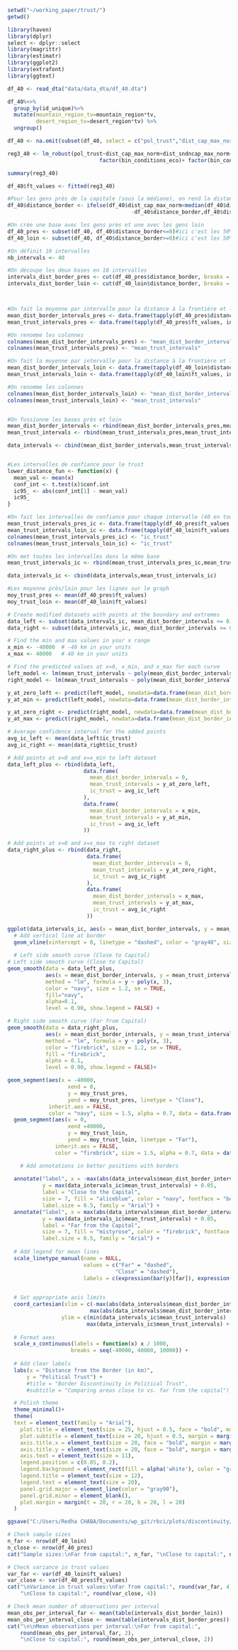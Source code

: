 ```r
setwd("~/working_paper/trust/")
getwd()
```

```r
library(haven)
library(dplyr)
select <- dplyr::select
library(magrittr)
library(estimatr)
library(ggplot2)
library(extrafont)
library(ggtext)
```

```r
df_40 <- read_dta("data/data_dta/df_40.dta")

df_40%<>%
  group_by(id_unique)%>%
  mutate(mountain_region_tv=mountain_region*tv,
         desert_region_tv=desert_region*tv) %>%
  ungroup()

df_40 <- na.omit(subset(df_40, select = c("pol_trust","dist_cap_max_norm","dist_sndncap_max_norm","age","age_2","sex","educ_sec", "bin_rural","bin_conditions_eco","bin_conditions_country", "bin_emp", "night_region_log","pop_region_log", "area_region_log", "disc_pol_a", "tele_news", "paper_news", "radio_news", "bin_unfair_eth", "pres_adm1", "round", "country_round","murdock_names","cluster_bdd", "distance_border", "distance_border_km", "distance_border_km2", "distance_border_km3", "gdppc_log",  "vdem_polyarchy", "color_num", "cor_index", "area_log", "gov_num", "mountain_region_tv", "desert_region_tv")))

reg3_40 <- lm_robust(pol_trust~dist_cap_max_norm+dist_sndncap_max_norm+age+age_2+factor(sex)+ factor(educ_sec) +factor(bin_rural)+
                             factor(bin_conditions_eco)+ factor(bin_conditions_country)+ factor(bin_emp)+ disc_pol_a+ tele_news + paper_news + radio_news + night_region_log  + pop_region_log+ area_region_log+gdppc_log+vdem_polyarchy + factor(color_num)+cor_index+area_log+ factor(gov_num) + desert_region_tv + mountain_region_tv, clusters = cluster_bdd, data = df_40)

summary(reg3_40)

df_40$ft_values <- fitted(reg3_40)
```

```r
#Pour les gens près de la capitale (sous la médiane), on rend la distance à la frontière négative (cf. on multiplie par -1)
df_40$distance_border <- ifelse(df_40$dist_cap_max_norm<median(df_40$dist_cap_max_norm),
                                       -df_40$distance_border,df_40$distance_border)

#On crée une base avec les gens près et une avec les gens loin
df_40_pres <- subset(df_40, df_40$distance_border<=0)#ici c'est les 50% les plus près, donc la valeur sous 0 (voir ligne précedente)
df_40_loin <- subset(df_40, df_40$distance_border>=0)#ici c'est les 50% les plus loin, donc la valeur au dessus de 0 (voir ligne précedente)

#On définit 10 intervalles
nb_intervals <- 40

#On découpe les deux bases en 10 intervalles
intervals_dist_border_pres <- cut(df_40_pres$distance_border, breaks = nb_intervals)
intervals_dist_border_loin <- cut(df_40_loin$distance_border, breaks = nb_intervals)



#On fait la moyenne par intervalle pour la distance à la frontière et le fitted trust pour la base près
mean_dist_border_intervals_pres <- data.frame(tapply(df_40_pres$distance_border, intervals_dist_border_pres, mean))
mean_trust_intervals_pres <- data.frame(tapply(df_40_pres$ft_values, intervals_dist_border_pres, mean))

#On renomme les colonnes
colnames(mean_dist_border_intervals_pres) <- "mean_dist_border_intervals"
colnames(mean_trust_intervals_pres) <- "mean_trust_intervals"

#On fait la moyenne par intervalle pour la distance à la frontière et le fitted trust pour la base loin
mean_dist_border_intervals_loin <- data.frame(tapply(df_40_loin$distance_border, intervals_dist_border_loin, mean))
mean_trust_intervals_loin <- data.frame(tapply(df_40_loin$ft_values, intervals_dist_border_loin, mean))

#On renomme les colonnes
colnames(mean_dist_border_intervals_loin) <- "mean_dist_border_intervals"
colnames(mean_trust_intervals_loin) <- "mean_trust_intervals"


#On fussionne les bases près et loin
mean_dist_border_intervals <- rbind(mean_dist_border_intervals_pres,mean_dist_border_intervals_loin)
mean_trust_intervals <- rbind(mean_trust_intervals_pres,mean_trust_intervals_loin)

data_intervals <- cbind(mean_dist_border_intervals,mean_trust_intervals)


#Les intervalles de confiance pour le trust
lower_distance_fun <- function(x) {
  mean_val <- mean(x)
  conf_int <- t.test(x)$conf.int
  ic95_ <- abs(conf_int[1] - mean_val)
  ic95_
}

#On fait les intervalles de confiance pour chaque intervalle (40 en tout, 10 près + 10 loin)
mean_trust_intervals_pres_ic <- data.frame(tapply(df_40_pres$ft_values, intervals_dist_border_pres, lower_distance_fun))
mean_trust_intervals_loin_ic <- data.frame(tapply(df_40_loin$ft_values, intervals_dist_border_loin, lower_distance_fun))
colnames(mean_trust_intervals_pres_ic) <- "ic_trust"
colnames(mean_trust_intervals_loin_ic) <- "ic_trust"

#On met toutes les intervalles dans la même base
mean_trust_intervals_ic <- rbind(mean_trust_intervals_pres_ic,mean_trust_intervals_loin_ic)

data_intervals_ic <- cbind(data_intervals,mean_trust_intervals_ic)

#Les moyenne près/loin pour les lignes sur le graph
moy_trust_pres <- mean(df_40_pres$ft_values)
moy_trust_loin <- mean(df_40_loin$ft_values)

```

```r
# Create modified datasets with points at the boundary and extremes
data_left <- subset(data_intervals_ic, mean_dist_border_intervals <= 0)
data_right <- subset(data_intervals_ic, mean_dist_border_intervals >= 0)

# Find the min and max values in your x range
x_min <- -40000  # -40 km in your units
x_max <- 40000   # 40 km in your units

# Find the predicted values at x=0, x_min, and x_max for each curve
left_model <- lm(mean_trust_intervals ~ poly(mean_dist_border_intervals, 3), data=data_left)
right_model <- lm(mean_trust_intervals ~ poly(mean_dist_border_intervals, 3), data=data_right)

y_at_zero_left <- predict(left_model, newdata=data.frame(mean_dist_border_intervals=0))
y_at_min <- predict(left_model, newdata=data.frame(mean_dist_border_intervals=x_min))

y_at_zero_right <- predict(right_model, newdata=data.frame(mean_dist_border_intervals=0))
y_at_max <- predict(right_model, newdata=data.frame(mean_dist_border_intervals=x_max))

# Average confidence interval for the added points
avg_ic_left <- mean(data_left$ic_trust)
avg_ic_right <- mean(data_right$ic_trust)

# Add points at x=0 and x=x_min to left dataset
data_left_plus <- rbind(data_left, 
                        data.frame(
                          mean_dist_border_intervals = 0,
                          mean_trust_intervals = y_at_zero_left,
                          ic_trust = avg_ic_left
                        ),
                        data.frame(
                          mean_dist_border_intervals = x_min,
                          mean_trust_intervals = y_at_min,
                          ic_trust = avg_ic_left
                        ))

# Add points at x=0 and x=x_max to right dataset
data_right_plus <- rbind(data_right, 
                         data.frame(
                           mean_dist_border_intervals = 0,
                           mean_trust_intervals = y_at_zero_right,
                           ic_trust = avg_ic_right
                         ),
                         data.frame(
                           mean_dist_border_intervals = x_max,
                           mean_trust_intervals = y_at_max,
                           ic_trust = avg_ic_right
                         ))
```

```r
ggplot(data_intervals_ic, aes(x = mean_dist_border_intervals, y = mean_trust_intervals)) +
  # Add vertical line at border
  geom_vline(xintercept = 0, linetype = "dashed", color = "gray40", size = 0.8) + 
  
  # Left side smooth curve (Close to Capital)
# Left side smooth curve (Close to Capital)
geom_smooth(data = data_left_plus,
            aes(x = mean_dist_border_intervals, y = mean_trust_intervals),
            method = "lm", formula = y ~ poly(x, 3), 
            color = "navy", size = 1.2, se = TRUE,
            fill="navy",
            alpha=0.1,
            level = 0.90, show.legend = FALSE) +

# Right side smooth curve (Far from Capital)
geom_smooth(data = data_right_plus,
            aes(x = mean_dist_border_intervals, y = mean_trust_intervals),
            method = "lm", formula = y ~ poly(x, 3), 
            color = "firebrick", size = 1.2, se = TRUE,
            fill = "firebrick",
            alpha = 0.1,
            level = 0.90, show.legend = FALSE)+

geom_segment(aes(x = -40000, 
                   xend = 0,
                   y = moy_trust_pres, 
                   yend = moy_trust_pres, linetype = "Close"),
             inherit.aes = FALSE,
             color = "navy", size = 1.5, alpha = 0.7, data = data.frame()) + 
  geom_segment(aes(x = 0, 
                   xend =40000, 
                   y = moy_trust_loin, 
                   yend = moy_trust_loin, linetype = "Far"),
               inherit.aes = FALSE,
               color = "firebrick", size = 1.5, alpha = 0.7, data = data.frame()) +  

    # Add annotations in better positions with borders
  
  annotate("label", x = -max(abs(data_intervals$mean_dist_border_intervals)) * 0.5, 
           y = max(data_intervals_ic$mean_trust_intervals) + 0.05, 
           label = "Close to the Capital", 
           size = 7, fill = "aliceblue", color = "navy", fontface = "bold", 
           label.size = 0.5, family = "Arial") +
  annotate("label", x = max(abs(data_intervals$mean_dist_border_intervals)) * 0.5, 
           y = max(data_intervals_ic$mean_trust_intervals) + 0.05, 
           label = "Far from the Capital", 
           size = 7, fill = "mistyrose", color = "firebrick", fontface = "bold", 
           label.size = 0.5, family = "Arial") +
  
  # Add legend for mean lines
  scale_linetype_manual(name = NULL, 
                        values = c("Far" = "dashed", 
                                  "Close" = "dashed"),
                        labels = c(expression(bar(y)[far]), expression(bar(y)[close]))) +
  

  # Set appropriate axis limits
  coord_cartesian(xlim = c(-max(abs(data_intervals$mean_dist_border_intervals)), 
                          max(abs(data_intervals$mean_dist_border_intervals))),
                 ylim = c(min(data_intervals_ic$mean_trust_intervals) - 0.05,
                         max(data_intervals_ic$mean_trust_intervals) + 0.1)) +
  
  # Format axes
  scale_x_continuous(labels = function(x) x / 1000,
                    breaks = seq(-40000, 40000, 10000)) +
  
  # Add clear labels
  labs(x = "Distance from the Border (in km)",
      y = "Political Trust") +
      #title = "Border Discontinuity in Political Trust",
      #subtitle = "Comparing areas close to vs. far from the capital") +

  # Polish theme
  theme_minimal()+
  theme(
  text = element_text(family = "Arial"),
    plot.title = element_text(size = 25, hjust = 0.5, face = "bold", margin = margin(b = 10)), 
    plot.subtitle = element_text(size = 20, hjust = 0.5, margin = margin(b = 20)),
    axis.title.x = element_text(size = 20, face = "bold", margin = margin(t = 30)),
    axis.title.y = element_text(size = 20, face = "bold", margin = margin(r = 30)),
    axis.text = element_text(size = 11),
    legend.position = c(0.85, 0.2),
    legend.background = element_rect(fill = alpha('white'), color = "gray80"),
    legend.title = element_text(size = 12),
    legend.text = element_text(size = 20),
    panel.grid.major = element_line(color = "gray90"),
    panel.grid.minor = element_blank(),
    plot.margin = margin(t = 20, r = 20, b = 20, l = 20)
  )

ggsave("C:/Users/Redha CHABA/Documents/wp_git/rbci/plots/discontinuity/discontinuity.jpg", plot = last_plot(), width = 10, height = 6, units = "in", dpi = 300)
```

```r
# Check sample sizes
n_far <- nrow(df_40_loin)
n_close <- nrow(df_40_pres)
cat("Sample sizes:\nFar from capital:", n_far, "\nClose to capital:", n_close, "\n")

# Check variance in trust values
var_far <- var(df_40_loin$ft_values)
var_close <- var(df_40_pres$ft_values)
cat("\nVariance in trust values:\nFar from capital:", round(var_far, 4), 
    "\nClose to capital:", round(var_close, 4))

# Check mean number of observations per interval
mean_obs_per_interval_far <- mean(table(intervals_dist_border_loin))
mean_obs_per_interval_close <- mean(table(intervals_dist_border_pres))
cat("\n\nMean observations per interval:\nFar from capital:", 
    round(mean_obs_per_interval_far, 2),
    "\nClose to capital:", round(mean_obs_per_interval_close, 2))
```